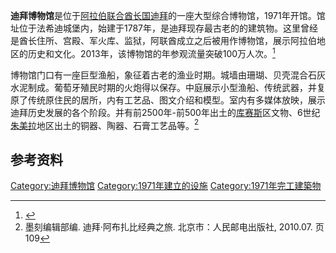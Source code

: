 {{Infobox Museum
 |name        = 迪拜博物馆
 |image       = Al Fahidi Fort.jpg
 |caption     = 法希迪城堡庭院
 |imagesize   = 300
 |map_type    =
 |latitude    =
 |longitude   =
 |established = 1971年
 |location    = [[巴尔迪拜|巴尔迪拜]]区的法希迪城堡
 |type        = 介绍迪拜的文物和历史，其建筑本身亦为一文化遗产
 |visitors    = 超过100万 (2013年)
 |director    = 
 |curator     = 
 |publictransit= [[迪拜地铁|迪拜地铁]]法希迪城堡站
 |website     = 
}}
'''迪拜博物馆'''是位于[[阿拉伯联合酋长国|阿拉伯联合酋长国]][[迪拜|迪拜]]的一座大型综合博物馆，1971年开馆。馆址位于法希迪城堡内，始建于1787年，是迪拜现存最古老的的建筑物。这里曾经是酋长住所、宫殿、军火库、监狱，阿联酋成立之后被用作博物馆，展示阿拉伯地区的历史和文化。2013年，该博物馆的年参观流量突破100万人次。<ref>{{cite web|title=Dubai Museum gets over 1 Million Visitors in 2013|url=http://news.biharprabha.com/2014/02/dubai-museum-gets-over-1-million-visitors-in-2013/|work=IANS|publisher=news.biharprabha.com|accessdate=15 February 2014|archive-date=2014-04-25|archive-url=https://web.archive.org/web/20140425113112/http://news.biharprabha.com/2014/02/dubai-museum-gets-over-1-million-visitors-in-2013/|dead-url=yes}}</ref>

博物馆门口有一座巨型渔船，象征着古老的渔业时期。城墙由珊瑚、贝壳混合石灰水泥制成。葡萄牙殖民时期的火炮得以保存。中庭展示小型渔船、传统武器，并复原了传统原住民的居所，内有工艺品、图文介绍和模型。室内有多媒体放映，展示迪拜历史发展的各个阶段。并有前2500年-前500年出土的[[库赛斯|库赛斯]]区文物、6世纪[[朱美拉|朱美拉]]地区出土的铜器、陶器、石膏工艺品等。<ref>墨刻编辑部编. 迪拜·阿布扎比经典之旅. 北京市：人民邮电出版社, 2010.07. 页109</ref>

==参考资料==
{{reflist}}

[[Category:迪拜博物馆|Category:迪拜博物馆]]
[[Category:1971年建立的设施|Category:1971年建立的设施]]
[[Category:1971年完工建築物|Category:1971年完工建築物]]
